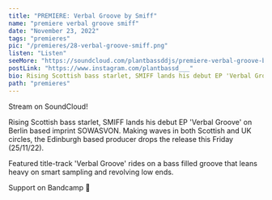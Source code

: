 ---
title: "PREMIERE: Verbal Groove by Smiff"
name: "premiere verbal groove smiff"
date: "November 23, 2022"
tags: "premieres"
pic: "/premieres/28-verbal-groove-smiff.png"
listen: "Listen"
seeMore: "https://soundcloud.com/plantbassddjs/premiere-verbal-groove-by-smiff"
postLink: "https://www.instagram.com/plantbassd___"
bio: Rising Scottish bass starlet, SMIFF lands his debut EP 'Verbal Groove' on Berlin based imprint SOWASVON"
path: "premieres"
---

<Picture src="/premieres/28-smiff.jpg" alt="Smiff cover pic" size={1200} />

Stream <HoverLink url="soundcloud.com/plantbassddjs/premiere-verbal-groove-by-smiff" name="Verbal Groove" external inline /> on SoundCloud!

Rising Scottish bass starlet, SMIFF lands his debut EP 'Verbal Groove' on Berlin based imprint SOWASVON. Making waves in both Scottish and UK circles, the Edinburgh based producer drops the release this Friday (25/11/22).

Featured title-track 'Verbal Groove' rides on a bass filled groove that leans heavy on smart sampling and revolving low ends.

Support <HoverLink url="sowasvon.bandcamp.com/album/verbal-groove" name="Smiff" external inline /> on Bandcamp 🌱
